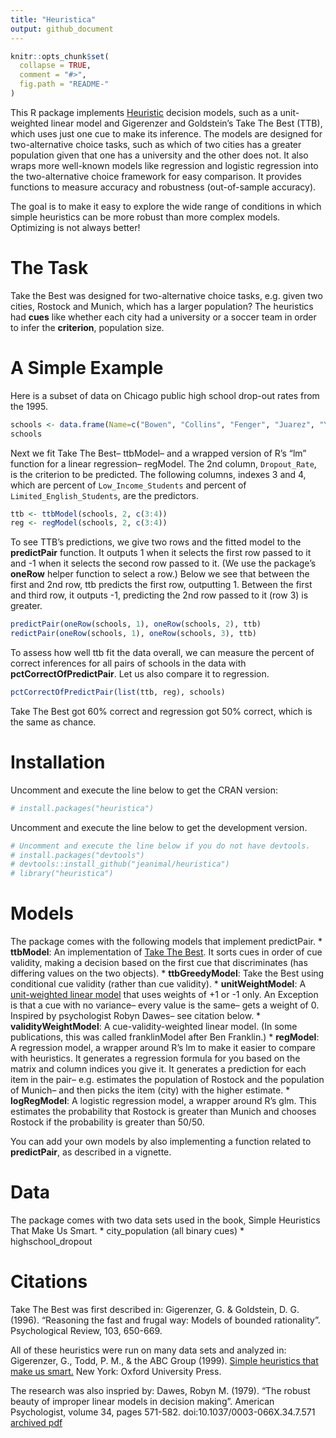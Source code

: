 ```yaml
---
title: "Heuristica"
output: github_document
---
```


<!-- README.md is generated from README.Rmd. Please edit that file and then run: -->
<!-- library(knitr); knit("README.Rmd") -->

```r
knitr::opts_chunk$set(
  collapse = TRUE,
  comment = "#>",
  fig.path = "README-"
)
```

This R package implements [Heuristic](http://en.wikipedia.org/wiki/Heuristic) decision models, such as a unit-weighted linear model and Gigerenzer and Goldstein's Take The Best (TTB), which uses just one cue to make its inference.  The models are designed for two-alternative choice tasks, such as which of two cities has a greater population given that one has a university and the other does not.  It also wraps more well-known models like regression and logistic regression into the two-alternative choice framework for easy comparison.  It provides functions to measure accuracy and robustness (out-of-sample accuracy).

The goal is to make it easy to explore the wide range of conditions in which simple heuristics can be more robust than more complex models.  Optimizing is not always better!

# The Task

Take the Best was designed for two-alternative choice tasks, e.g. given two cities, Rostock and Munich, which has a larger population?  The heuristics had __cues__ like whether each city had a university or a soccer team in order to infer the __criterion__, population size.

# A Simple Example

Here is a subset of data on Chicago public high school drop-out rates from the 1995.
```r
schools <- data.frame(Name=c("Bowen", "Collins", "Fenger", "Juarez", "Young"), Dropout_Rate=c(25.5, 11.8, 28.7, 21.6, 4.5), Low_Income_Students=c(82.5, 88.8, 63.2, 84.5, 30.3), Limited_English_Students=c(11.4, 0.1, 0, 28.3, 0.1))
schools
```

Next we fit Take The Best-- ttbModel-- and a wrapped version of R's "lm" function for a linear regression-- regModel.  The 2nd column, `Dropout_Rate`, is the criterion to be predicted.  The following columns, indexes 3 and 4, which are percent of `Low_Income_Students` and percent of `Limited_English_Students`, are the predictors.

```r
ttb <- ttbModel(schools, 2, c(3:4))
reg <- regModel(schools, 2, c(3:4))
```

To see TTB's predictions, we give two rows and the fitted model to the __predictPair__ function.  It outputs 1 when it selects the first row passed to it and -1 when it selects the second row passed to it.  (We use the package's __oneRow__ helper function to select a row.)  Below we see that between the first and 2nd row, ttb predicts the first row, outputting 1.  Between the first and third row, it outputs -1, predicting the 2nd row passed to it (row 3) is greater.
```r
predictPair(oneRow(schools, 1), oneRow(schools, 2), ttb)
redictPair(oneRow(schools, 1), oneRow(schools, 3), ttb)
```

To assess how well ttb fit the data overall, we can measure the percent of correct inferences for all pairs of schools in the data with __pctCorrectOfPredictPair__.  Let us also compare it to regression.
```r
pctCorrectOfPredictPair(list(ttb, reg), schools)
```

Take The Best got 60% correct and regression got 50% correct, which is the same as chance.

# Installation

Uncomment and execute the line below to get the CRAN version:

```r
# install.packages("heuristica") 
```

Uncomment and execute the line below to get the development version.

```r
# Uncomment and execute the line below if you do not have devtools.
# install.packages("devtools") 
# devtools::install_github("jeanimal/heuristica")
# library("heuristica")
```

# Models

The package comes with the following models that implement predictPair.
* __ttbModel__: An implementation of [Take The Best](http://en.wikipedia.org/wiki/Take-the-best_heuristic). It sorts cues in order of cue validity, making a decision based on the first cue that discriminates (has differing values on the two objects).
* __ttbGreedyModel__: Take the Best using conditional cue validity (rather than cue validity).
* __unitWeightModel__: A [unit-weighted linear model](http://en.wikipedia.org/wiki/Unit-weighted_regression) that uses weights of +1 or -1 only.  An Exception is that a cue with no variance-- every value is the same-- gets a weight of 0.  Inspired by psychologist Robyn Dawes-- see citation below.
* __validityWeightModel__: A cue-validity-weighted linear model.  (In some publications, this was called franklinModel after Ben Franklin.)
* __regModel__: A regression model, a wrapper around R's lm to make it easier to compare with heuristics.  It generates a regression formula for you based on the matrix and column indices you give it.  It generates a prediction for each item in the pair-- e.g. estimates the population of Rostock and the population of Munich-- and then picks the item (city) with the higher estimate.
* __logRegModel__: A logistic regression model, a wrapper around R's glm.  This estimates the probability that Rostock is greater than Munich and chooses Rostock if the probability is greater than 50/50.

You can add your own models by also implementing a function related to __predictPair__, as described in a vignette.

# Data

The package comes with two data sets used in the book, Simple Heuristics That Make Us Smart.
* city_population (all binary cues)
* highschool_dropout

# Citations

Take The Best was first described in:
Gigerenzer, G. & Goldstein, D. G. (1996). "Reasoning the fast and frugal way: Models of bounded rationality". Psychological Review, 103, 650-669.

All of these heuristics were run on many data sets and analyzed in:
Gigerenzer, G., Todd, P. M., & the ABC Group (1999). [Simple heuristics that make us smart.](http://www.amazon.com/Simple-Heuristics-That-Make-Smart/dp/0195143817) New York: Oxford University Press. 

The research was also inspried by:
Dawes, Robyn M. (1979). "The robust beauty of improper linear models in decision making". American Psychologist, volume 34, pages 571-582. doi:10.1037/0003-066X.34.7.571 [archived pdf](http://www.cmu.edu/dietrich/sds/docs/dawes/the-robust-beauty-of-improper-linear-models-in-decision-making.pdf)


